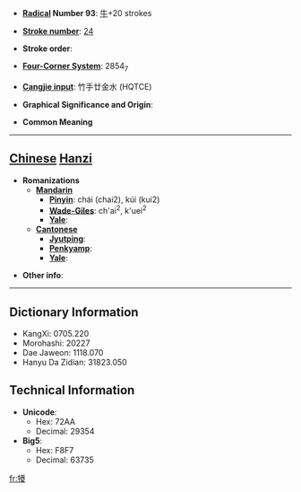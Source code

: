 * '''[[Wiktionary:Chinese radical index| Radical]] Number 93''': [[Wiktionary:Chinese radical index 牛|牛]]+20 strokes

* '''[[Wiktionary:Chinese total strokes index|Stroke number]]''': [[Wiktionary:Chinese total strokes index 24|24]]

* '''Stroke order''': 

* '''[[Wiktionary:Chinese four corner index|Four-Corner System]]''': 2854<sub>7</sub>

* '''[[Wiktionary:Chinese Cangjie index|Cangjie input]]''': 竹手廿金水 (HQTCE)

* '''Graphical Significance and Origin''': 

* '''Common Meaning'''

----

== [[Chinese]] [[Hanzi]] ==

* '''Romanizations'''
** '''[[Mandarin]]'''
*** '''[[Pinyin]]''': chái (chai2), kúi (kui2)
*** '''[[Wade-Giles]]''': ch'ai<sup>2</sup>, k'uei<sup>2</sup>
*** '''[[Yale]]''': 
** '''[[Cantonese]]'''
*** '''[[Jyutping]]''':
*** '''[[Penkyamp]]''': 
*** '''[[Yale]]''': 

* '''Other info''': 

----

== Dictionary Information ==

* KangXi: 0705.220
* Morohashi: 20227
* Dae Jaweon: 1118.070
* Hanyu Da Zidian: 31823.050

== Technical Information ==

* '''Unicode''':
** Hex: 72AA
** Decimal: 29354
* '''Big5''':
** Hex: F8F7
** Decimal: 63735

[[fr:犪]]
